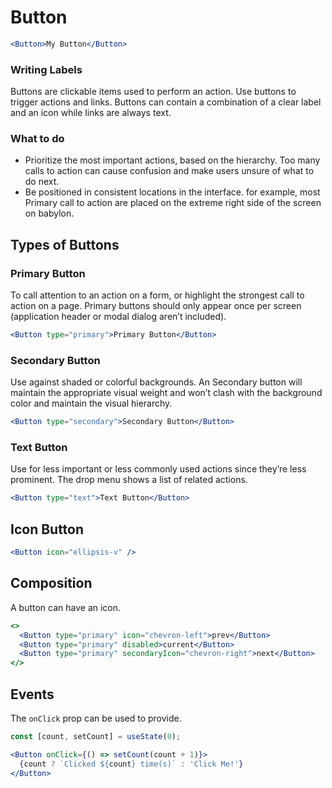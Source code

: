 
# Button

<Documenter component={Button}>

```jsx preview
<Button>My Button</Button>
```

</Documenter>

### Writing Labels

Buttons are clickable items used to perform an action. Use buttons to trigger actions and links. Buttons can contain a combination of a clear label and an icon while links are always text.

### What to do

* Prioritize the most important actions, based on the hierarchy. Too many calls to action can cause confusion and make users unsure of what to do next.
* Be positioned in consistent locations in the interface. for example, most Primary call to action are placed on the extreme right side of the screen on babylon.

## Types of Buttons

### Primary Button

To call attention to an action on a form, or highlight the strongest call to action on a page. Primary buttons should only appear once per screen
(application header or modal dialog aren’t included).

```jsx preview
<Button type="primary">Primary Button</Button>
```

### Secondary Button

Use against shaded or colorful backgrounds. An Secondary button will maintain the appropriate visual weight and won’t clash with the
background color and maintain the visual hierarchy.

```jsx preview
<Button type="secondary">Secondary Button</Button>
```

### Text Button

Use for less important or less commonly used actions since they’re less prominent. The drop menu shows a list of related actions.

```jsx preview
<Button type="text">Text Button</Button>
```


## Icon Button

```jsx preview
<Button icon="ellipsis-v" />
```

## Composition

A button can have an icon.

```jsx preview
<>
  <Button type="primary" icon="chevron-left">prev</Button>
  <Button type="primary" disabled>current</Button>
  <Button type="primary" secondaryIcon="chevron-right">next</Button>
</>
```

## Events

The `onClick` prop can be used to provide.

```jsx preview
const [count, setCount] = useState(0);

<Button onClick={() => setCount(count + 1)}>
  {count ? `Clicked ${count} time(s)` : 'Click Me!'}
</Button>
```
